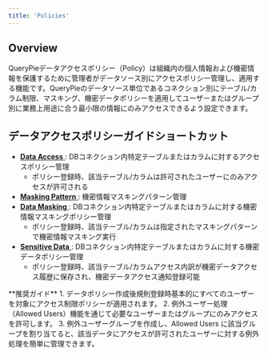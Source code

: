 ```yaml
---
title: 'Policies'
---
```



## Overview

QueryPieデータアクセスポリシー（Policy）は組織内の個人情報および機密情報を保護するために管理者がデータソース別にアクセスポリシー管理し、適用する機能です。QueryPieのデータソース単位であるコネクション別にテーブル/カラム制限、マスキング、機密データポリシーを適用してユーザーまたはグループ別に業務上用途に合う最小限の情報にのみアクセスできるよう設定できます。


## データアクセスポリシーガイドショートカット

* [ **Data Access** ](policies/data-access): DBコネクション内特定テーブルまたはカラムに対するアクセスポリシー管理
    * ポリシー登録時、該当テーブル/カラムは許可されたユーザーにのみアクセスが許可される
* [ **Masking Pattern** ](policies/masking-pattern): 機密情報マスキングパターン管理
* [ **Data Masking** ](policies/data-masking): DBコネクション内特定テーブルまたはカラムに対する機密情報マスキングポリシー管理
    * ポリシー登録時、該当テーブル/カラムは指定されたマスキングパターンで機密情報マスキング実行
* [ **Sensitive Data** ](policies/sensitive-data): DBコネクション内特定テーブルまたはカラムに対する機密データポリシー管理
    * ポリシー登録時、該当テーブル/カラムアクセス内訳が機密データアクセス履歴に保存され、機密データアクセス通知登録可能


<Callout type="info">
**推奨ガイド**
1. データポリシー作成後規則登録時基本的にすべてのユーザーを対象にアクセス制限ポリシーが適用されます。 
2. 例外ユーザー処理（Allowed Users）機能を通じて必要なユーザーまたはグループにのみアクセスを許可します。
3. 例外ユーザーグループを作成し、Allowed Users に該当グループを割り当てると、該当データにアクセスが許可されたユーザーに対する例外処理を簡単に管理できます。 
</Callout>
